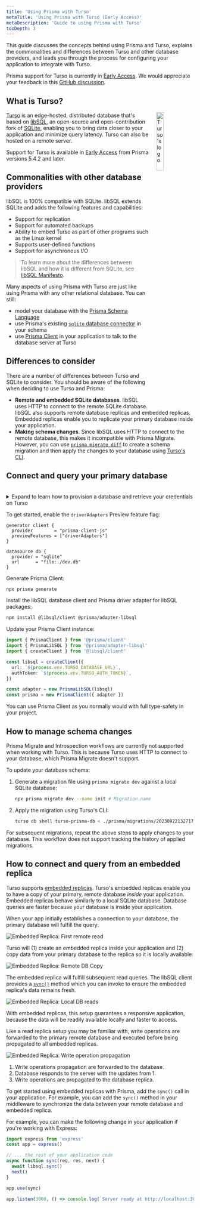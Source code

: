 ```yaml
---
title: 'Using Prisma with Turso'
metaTitle: 'Using Prisma with Turso (Early Access)'
metaDescription: 'Guide to using Prisma with Turso'
tocDepth: 3
---
```


<TopBlock>

This guide discusses the concepts behind using Prisma and Turso, explains the commonalities and differences between Turso and other database providers, and leads you through the process for configuring your application to integrate with Turso.

Prisma support for Turso is currently in [Early Access](/about/prisma/releases#early-access). We would appreciate your feedback in this [GitHub discussion](https://github.com/prisma/prisma/discussions/21345).

</TopBlock>

## What is Turso?

<img
  src="https://avatars.githubusercontent.com/u/139391156?s=200&v=4"
  style="margin:auto; width: 20%; padding-left: 20px; float:right; "
  alt="Turso's logo"
/>

[Turso](https://turso.tech/) is an edge-hosted, distributed database that's based on [libSQL](https://turso.tech/libsql), an open-source and open-contribution fork of [SQLite](https://sqlite.org/), enabling you to bring data closer to your application and minimize query latency. Turso can also be hosted on a remote server.

<Admonition type="warning">

Support for Turso is available in [Early Access](/about/prisma/releases#early-access) from Prisma versions 5.4.2 and later.

</Admonition>

## Commonalities with other database providers

libSQL is 100% compatible with SQLite. libSQL extends SQLite and adds the following features and capabilities:

- Support for replication
- Support for automated backups
- Ability to embed Turso as part of other programs such as the Linux kernel
- Supports user-defined functions
- Support for asynchronous I/O

> To learn more about the differences between libSQL and how it is different from SQLite, see [libSQL Manifesto](https://turso.tech/libsql-manifesto).

Many aspects of using Prisma with Turso are just like using Prisma with any other relational database. You can still:

- model your database with the [Prisma Schema Language](/concepts/components/prisma-schema)
- use Prisma's existing [`sqlite` database connector](/concepts/database-connectors/sqlite) in your schema
- use [Prisma Client](/concepts/components/prisma-client) in your application to talk to the database server at Turso

## Differences to consider

There are a number of differences between Turso and SQLite to consider. You should be aware of the following when deciding to use Turso and Prisma:

- **Remote and embedded SQLite databases**. libSQL uses HTTP to connect to the remote SQLite database. libSQL also supports remote database replicas and embedded replicas. Embedded replicas enable you to replicate your primary database inside your application.
- **Making schema changes**. Since libSQL uses HTTP to connect to the remote database, this makes it incompatible with Prisma Migrate. However, you can use [`prisma migrate diff`](/reference/api-reference/command-reference#migrate-diff) <span class="api"></span> to create a schema migration and then apply the changes to your database using [Turso's CLI](https://docs.turso.tech/reference/turso-cli).

## Connect and query your primary database

<br />

<details>

<summary>
  Expand to learn how to provision a database and retrieve your credentials on
  Turso
</summary>

Ensure that you have the [Turso CLI](https://docs.turso.tech/reference/turso-cli) installed to manage your databases.

To provision a database on Turso, run the following command:

```sh
turso db create turso-prisma-db
```

Retrieve the database's connection string:

```sh
turso db show turso-prisma-db
```

3. Create an authentication token that will allow you to connect to the database:

```sh
turso db tokens create turso-prisma-db
```

4. Update your `.env` file with the authentication token and connection string:

```text file=.env
TURSO_AUTH_TOKEN="eyJhbGciOiJFZERTQSIsInR5cCI6IkpXVCJ9..."
TURSO_DATABASE_URL="libsql://turso-prisma-db-user.turso.io"
```

</details>

To get started, enable the `driverAdapters` Preview feature flag:

```prisma highlight=3;add
generator client {
  provider        = "prisma-client-js"
  previewFeatures = ["driverAdapters"]
}

datasource db {
  provider = "sqlite"
  url      = "file:./dev.db"
}
```

Generate Prisma Client:

```sh
npx prisma generate
```

Install the libSQL database client and Prisma driver adapter for libSQL packages:

```sh
npm install @libsql/client @prisma/adapter-libsql
```

Update your Prisma Client instance:

```ts
import { PrismaClient } from '@prisma/client'
import { PrismaLibSQL } from '@prisma/adapter-libsql'
import { createClient } from '@libsql/client'

const libsql = createClient({
  url: `${process.env.TURSO_DATABASE_URL}`,
  authToken: `${process.env.TURSO_AUTH_TOKEN}`,
})

const adapter = new PrismaLibSQL(libsql)
const prisma = new PrismaClient({ adapter })
```

You can use Prisma Client as you normally would with full type-safety in your project.

## How to manage schema changes

Prisma Migrate and Introspection workflows are currently not supported when working with Turso. This is because Turso uses HTTP to connect to your database, which Prisma Migrate doesn't support.

To update your database schema:

1. Generate a migration file using `prisma migrate dev` against a local SQLite database:

   ```sh
   npx prisma migrate dev --name init # Migration name
   ```

2. Apply the migration using Turso's CLI:

   ```sh
   turso db shell turso-prisma-db < ./prisma/migrations/20230922132717_init/migration.sql # Replace `20230922132717_init` with the existing migration
   ```

For subsequent migrations, repeat the above steps to apply changes to your database. This workflow does not support tracking the history of applied migrations.

## How to connect and query from an embedded replica

Turso supports [embedded replicas](https://blog.turso.tech/introducing-embedded-replicas-deploy-turso-anywhere-2085aa0dc242). Turso's embedded replicas enable you to have a copy of your primary, remote database _inside_ your application. Embedded replicas behave similarly to a local SQLite database. Database queries are faster because your database is inside your application.

When your app initially establishes a connection to your database, the primary database will fulfill the query:

![Embedded Replica: First remote read](./images/embedded-replica-remote-read.png)

Turso will (1) create an embedded replica inside your application and (2) copy data from your primary database to the replica so it is locally available:

![Embedded Replica: Remote DB Copy](./images/embedded-replica-create-replica.png)

The embedded replica will fulfill subsequent read queries. The libSQL client provides a [`sync()`](<https://docs.turso.tech/libsql/client-access/javascript-typescript-sdk#client-capability-summary:~:text=an%20interactive%20transaction-,sync(),-Synchronize%20the%20embedded>) method which you can invoke to ensure the embedded replica's data remains fresh.

![Embedded Replica: Local DB reads](./images/embedded-replica-read.png)

With embedded replicas, this setup guarantees a responsive application, because the data will be readily available locally and faster to access.

Like a read replica setup you may be familiar with, write operations are forwarded to the primary remote database and executed before being propagated to all embedded replicas.

![Embedded Replica: Write operation propagation](./images/embedded-replica-write-propagation.png)

1. Write operations propagation are forwarded to the database.
1. Database responds to the server with the updates from 1.
1. Write operations are propagated to the database replica.

To get started using embedded replicas with Prisma, add the `sync()` call in your application. For example, you can add the `sync()` method in your middleware to synchronize the data between your remote database and embedded replica.

For example, you can make the following change in your application if you're working with Express:

```ts highlight=5-8,10;add;
import express from 'express'
const app = express()

// ... the rest of your application code
async function sync(req, res, next) {
  await libsql.sync()
  next()
}

app.use(sync)

app.listen(3000, () => console.log(`Server ready at http://localhost:3000`))
```
